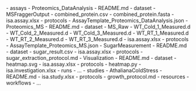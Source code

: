 
<FileTree>
- assays
  - Proteomics_DataAnalysis
      - README.md
      - dataset
        - MSFraggerOutput
          - combined_protein.csv
        - combined_protein.fasta
      - isa.assay.xlsx
      - protocols
          - AssayTemplate_Proteomics_DataAnalysis.json
  - Proteomics_MS
    - README.md
    - dataset
      - MS_Raw
          - WT_Cold_1_Measured.d
          - WT_Cold_2_Measured.d
          - WT_Cold_3_Measured.d
          - WT_RT_1_Measured.d
          - WT_RT_2_Measured.d
          - WT_RT_3_Measured.d
      - isa.assay.xlsx
    - protocols
        - AssayTemplate_Proteomics_MS.json
  - SugarMeasurement
    - README.md
    - dataset
      - sugar_result.csv
    - isa.assay.xlsx
    - protocols
        - sugar_extraction_protocol.md
  - Visualization
      - README.md
      - dataset
        - heatmap.svg
      - isa.assay.xlsx
      - protocols
          - heatmap.py
- isa.investigation.xlsx
- runs
  - ...
- studies
  - AthalianaColdStress
      - README.md
      - isa.study.xlsx
      - protocols
        - growth_protocol.md
      - resources
- workflows
  - ...
</FileTree>